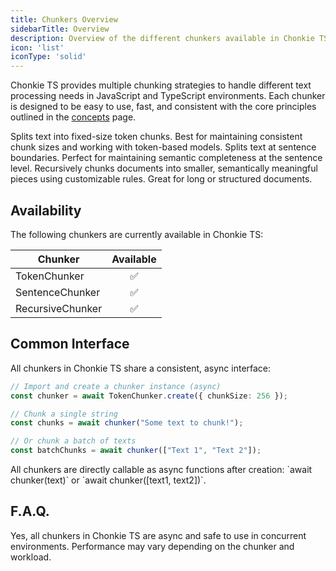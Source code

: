 ```yaml
---
title: Chunkers Overview
sidebarTitle: Overview
description: Overview of the different chunkers available in Chonkie TS
icon: 'list'
iconType: 'solid'
---
```


Chonkie TS provides multiple chunking strategies to handle different text processing needs in JavaScript and TypeScript environments. Each chunker is designed to be easy to use, fast, and consistent with the core principles outlined in the [concepts](/getting-started/concepts) page.

<CardGroup cols={2}>
  <Card
    title="TokenChunker"
    icon="scissors"
    href="/chunkers/token-chunker"
  >
    Splits text into fixed-size token chunks. Best for maintaining consistent chunk sizes and working with token-based models.
  </Card>
  <Card
    title="SentenceChunker"
    icon="align-left"
    href="/chunkers/sentence-chunker"
  >
    Splits text at sentence boundaries. Perfect for maintaining semantic completeness at the sentence level.
  </Card>
  <Card
    title="RecursiveChunker"
    icon="chart-tree-map"
    href="/chunkers/recursive-chunker"
  >
    Recursively chunks documents into smaller, semantically meaningful pieces using customizable rules. Great for long or structured documents.
  </Card>
</CardGroup>

## Availability

The following chunkers are currently available in Chonkie TS:

| Chunker          | Available |
|------------------|:---------:|
| TokenChunker     | ✅        |
| SentenceChunker  | ✅        |
| RecursiveChunker | ✅        |

## Common Interface

All chunkers in Chonkie TS share a consistent, async interface:

```ts
// Import and create a chunker instance (async)
const chunker = await TokenChunker.create({ chunkSize: 256 });

// Chunk a single string
const chunks = await chunker("Some text to chunk!");

// Or chunk a batch of texts
const batchChunks = await chunker(["Text 1", "Text 2"]);
```
<Note>
All chunkers are directly callable as async functions after creation: `await chunker(text)` or `await chunker([text1, text2])`.
</Note>

## F.A.Q.

<AccordionGroup>
  <Accordion title="Are all the chunkers async and thread-safe?" icon="reel">
    Yes, all chunkers in Chonkie TS are async and safe to use in concurrent environments. Performance may vary depending on the chunker and workload.
  </Accordion>
</AccordionGroup>
